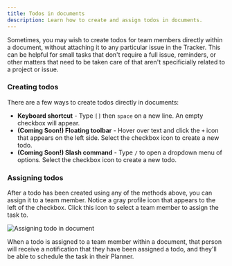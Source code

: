 ```yaml
---
title: Todos in documents
description: Learn how to create and assign todos in documents.
---
```



Sometimes, you may wish to create todos for team members directly within a document, without attaching it to any particular issue in the Tracker. This can be helpful for small tasks that don't require a full issue, reminders, or other matters that need to be taken care of that aren't specificially related to a project or issue.

### Creating todos
There are a few ways to create todos directly in documents:
* **Keyboard shortcut** - Type `[]` then `space` on a new line. An empty checkbox will appear.
* **(Coming Soon!) Floating toolbar** - Hover over text and click the `+` icon that appears on the left side. Select the checkbox icon to create a new todo.
* **(Coming Soon!) Slash command** - Type `/` to open a dropdown menu of options. Select the checkbox icon to create a new todo.

### Assigning todos
After a todo has been created using any of the methods above, you can assign it to a team member. Notice a gray profile icon that appears to the left of the checkbox. Click this icon to select a team member to assign the task to.

<Image 
src={documentAssignee} 
alt='Assigning todo in document' 
width={900}
/>

When a todo is assigned to a team member within a document, that person will receive a notification that they have been assigned a todo, and they'll be able to schedule the task in their Planner.